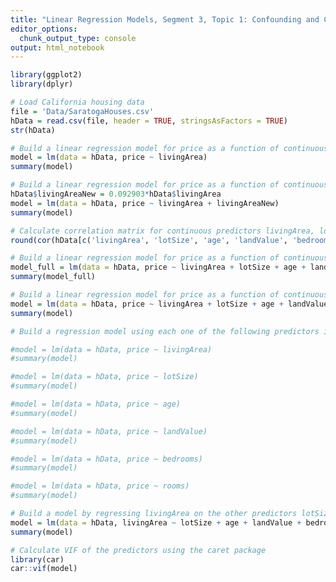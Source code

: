 ---
title: "Linear Regression Models, Segment 3, Topic 1: Confounding and Collinearity: Correlation Matrix & Variance Inflation Factor (VIF)"
editor_options:
  chunk_output_type: console
output: html_notebook
---

```{r}
library(ggplot2)
library(dplyr)
```

```{r}
# Load California housing data
file = 'Data/SaratogaHouses.csv'
hData = read.csv(file, header = TRUE, stringsAsFactors = TRUE)
str(hData)
```

```{r}
# Build a linear regression model for price as a function of continuous predictor livingArea (in square feet)
model = lm(data = hData, price ~ livingArea)
summary(model)
```

```{r}
# Build a linear regression model for price as a function of continuous predictors livingArea (in square feet) and livingAreaNew (in square metre)
hData$livingAreaNew = 0.092903*hData$livingArea
model = lm(data = hData, price ~ livingArea + livingAreaNew)
summary(model)
```

```{r}
# Calculate correlation matrix for continuous predictors livingArea, lotSize, age, landValue, bedrooms, rooms  
round(cor(hData[c('livingArea', 'lotSize', 'age', 'landValue', 'bedrooms', 'rooms')]), 2)
```

```{r}
# Build a linear regression model for price as a function of continuous predictors livingArea, lotSize, age, landValue, bedrooms, rooms 
model_full = lm(data = hData, price ~ livingArea + lotSize + age + landValue + bedrooms + rooms)
summary(model_full)
```

```{r}
# Build a linear regression model for price as a function of continuous predictors livingArea, lotSize, age, landValue, bedrooms (rooms, highly correlated with livingArea, is not included) 
model = lm(data = hData, price ~ livingArea + lotSize + age + landValue + bedrooms)
summary(model)
```

```{r}
# Build a regression model using each one of the following predictors individually: livingArea, lotSize, age, landValue, bedrooms, rooms

#model = lm(data = hData, price ~ livingArea)
#summary(model)

#model = lm(data = hData, price ~ lotSize)
#summary(model)

#model = lm(data = hData, price ~ age)
#summary(model)

#model = lm(data = hData, price ~ landValue)
#summary(model)

#model = lm(data = hData, price ~ bedrooms)
#summary(model)

#model = lm(data = hData, price ~ rooms)
#summary(model)
```

```{r}
# Build a model by regressing livingArea on the other predictors lotSize, age, landValue, bedrooms, and rooms
model = lm(data = hData, livingArea ~ lotSize + age + landValue + bedrooms + rooms)
summary(model)
```

```{r}
# Calculate VIF of the predictors using the caret package
library(car)
car::vif(model)
```

